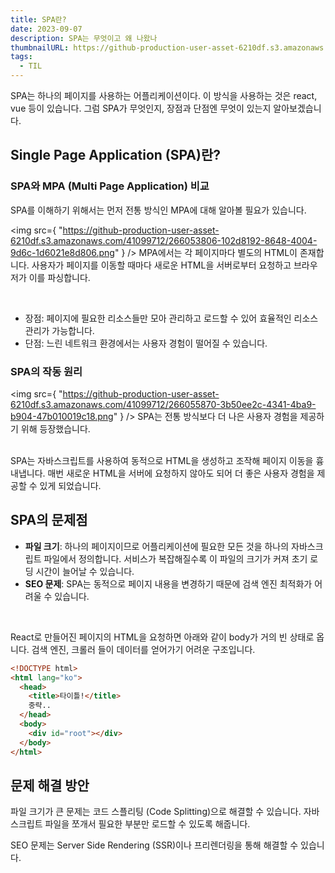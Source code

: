 ```yaml
---
title: SPA란?
date: 2023-09-07
description: SPA는 무엇이고 왜 나왔나
thumbnailURL: https://github-production-user-asset-6210df.s3.amazonaws.com/41099712/277336400-fb0e4279-f24d-499b-b7dd-9cec5fa8f7a6.png
tags:
  - TIL
---
```


SPA는 하나의 페이지를 사용하는 어플리케이션이다. 이 방식을 사용하는 것은 react, vue 등이 있습니다. 그럼 SPA가 무엇인지, 장점과 단점엔 무엇이 있는지 알아보겠습니다.

## Single Page Application (SPA)란?

### SPA와 MPA (Multi Page Application) 비교

SPA를 이해하기 위해서는 먼저 전통 방식인 MPA에 대해 알아볼 필요가 있습니다.

<img
  src={
    "https://github-production-user-asset-6210df.s3.amazonaws.com/41099712/266053806-102d8192-8648-4004-9d6c-1d6021e8d806.png"
  }
/>
MPA에서는 각 페이지마다 별도의 HTML이 존재합니다. 사용자가 페이지를 이동할 때마다
새로운 HTML을 서버로부터 요청하고 브라우저가 이를 파싱합니다.

<br />

- 장점: 페이지에 필요한 리소스들만 모아 관리하고 로드할 수 있어 효율적인 리소스 관리가 가능합니다.
- 단점: 느린 네트워크 환경에서는 사용자 경험이 떨어질 수 있습니다.

### SPA의 작동 원리

<img
  src={
    "https://github-production-user-asset-6210df.s3.amazonaws.com/41099712/266055870-3b50ee2c-4341-4ba9-b904-47b010019c18.png"
  }
/>
SPA는 전통 방식보다 더 나은 사용자 경험을 제공하기 위해 등장했습니다.

<br />
SPA는 자바스크립트를 사용하여 동적으로 HTML을 생성하고 조작해 페이지 이동을 흉내냅니다.
매번 새로운 HTML을 서버에 요청하지 않아도 되어 더 좋은 사용자 경험을 제공할 수 있게
되었습니다.

## SPA의 문제점

- **파일 크기**: 하나의 페이지이므로 어플리케이션에 필요한 모든 것을 하나의 자바스크립트 파일에서 정의합니다. 서비스가 복잡해질수록 이 파일의 크기가 커져 초기 로딩 시간이 늘어날 수 있습니다.
- **SEO 문제**: SPA는 동적으로 페이지 내용을 변경하기 때문에 검색 엔진 최적화가 어려울 수 있습니다.

<br />

React로 만들어진 페이지의 HTML을 요청하면 아래와 같이 body가 거의 빈 상태로 옵니다. 검색 엔진, 크롤러 들이 데이터를 얻어가기 어려운 구조입니다.

```html
<!DOCTYPE html>
<html lang="ko">
  <head>
    <title>타이틀!</title>
    중략..
  </head>
  <body>
    <div id="root"></div>
  </body>
</html>
```

## 문제 해결 방안

파일 크기가 큰 문제는 코드 스플리팅 (Code Splitting)으로 해결할 수 있습니다. 자바스크립트 파일을 쪼개서 필요한 부분만 로드할 수 있도록 해줍니다.

SEO 문제는 Server Side Rendering (SSR)이나 프리렌더링을 통해 해결할 수 있습니다.
